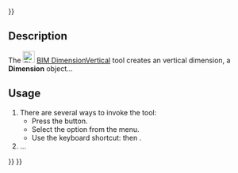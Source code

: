 <languages/>
{{UnfinishedDocu{{#translation:}}}}
<translate>

<!--T:1-->
{{Docnav
|[[BIM_DimensionHorizontal|DimensionHorizontal]]
|[[BIM_Leader|Leader]]
|[[BIM_Workbench|BIM]]
|IconL=BIM_DimensionHorizontal.svg
|IconR=BIM_Leader.svg
|IconC=Workbench_BIM.svg
}}

<!--T:2-->
{{GuiCommand
|Name=BIM DimensionVertical
|MenuLocation=Annotation → Vertical dimension
|Workbenches=[[BIM_Workbench|BIM]]
|Shortcut={{KEY|D}} {{KEY|V}}
|Version=1.0
|SeeAlso=
}}

== Description == <!--T:3-->

<!--T:4-->
The [[Image:BIM_DimensionVertical.svg|24px]] [[BIM_DimensionVertical|BIM DimensionVertical]] tool creates an vertical dimension, a '''Dimension''' object...

==Usage== <!--T:5-->

<!--T:6-->
# There are several ways to invoke the tool:
#* Press the {{Button|[[Image:BIM_DimensionVertical.svg|16px]] [[BIM_DimensionVertical|Vertical dimension]]}} button.
#* Select the {{MenuCommand|Annotation → [[Image:BIM_DimensionVertical.svg|16px]] Vertical dimension}} option from the menu.
#* Use the keyboard shortcut: {{KEY|D}} then {{KEY|V}}.
# ...


<!--T:7-->
{{Docnav
|[[BIM_DimensionHorizontal|DimensionHorizontal]]
|[[BIM_Leader|Leader]]
|[[BIM_Workbench|BIM]]
|IconL=BIM_DimensionHorizontal.svg
|IconR=BIM_Leader.svg
|IconC=Workbench_BIM.svg
}}

</translate>
{{BIM_Tools_navi{{#translation:}}}}
{{Userdocnavi{{#translation:}}}}
